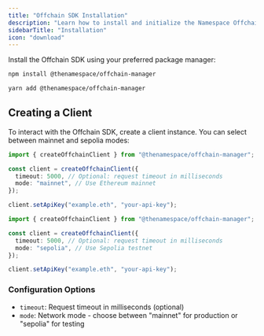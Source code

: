 ```yaml
---
title: "Offchain SDK Installation"
description: "Learn how to install and initialize the Namespace Offchain SDK for managing ENS subnames and records."
sidebarTitle: "Installation"
icon: "download"
---
```


Install the Offchain SDK using your preferred package manager:

<Tabs>
<Tab title="Npm">

```bash
npm install @thenamespace/offchain-manager
```

</Tab>
<Tab title="Yarn">

```bash
yarn add @thenamespace/offchain-manager
```

</Tab>
</Tabs>

## Creating a Client

To interact with the Offchain SDK, create a client instance. You can select between mainnet and sepolia modes:

<Tabs>
<Tab title="Mainnet">

```typescript
import { createOffchainClient } from "@thenamespace/offchain-manager";

const client = createOffchainClient({
  timeout: 5000, // Optional: request timeout in milliseconds
  mode: "mainnet", // Use Ethereum mainnet
});

client.setApiKey("example.eth", "your-api-key");
```

</Tab>
<Tab title="Sepolia">

```typescript
import { createOffchainClient } from "@thenamespace/offchain-manager";

const client = createOffchainClient({
  timeout: 5000, // Optional: request timeout in milliseconds
  mode: "sepolia", // Use Sepolia testnet
});

client.setApiKey("example.eth", "your-api-key");
```

</Tab>
</Tabs>

### Configuration Options

- `timeout`: Request timeout in milliseconds (optional)
- `mode`: Network mode - choose between "mainnet" for production or "sepolia" for testing
